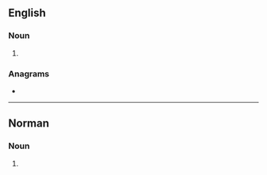 ==English==

===Noun===
{{head|en|noun form}}

# {{plural of|martel|lang=en}}

===Anagrams===
* {{anagrams|en|a=aelmrst|Tramels|armlets|lamster|malters|smartle|tramels}}

----

==Norman==

===Noun===
{{head|nrf|noun plural form|g=m-p}}

# {{plural of|martel||cognac|lang=nrf}}